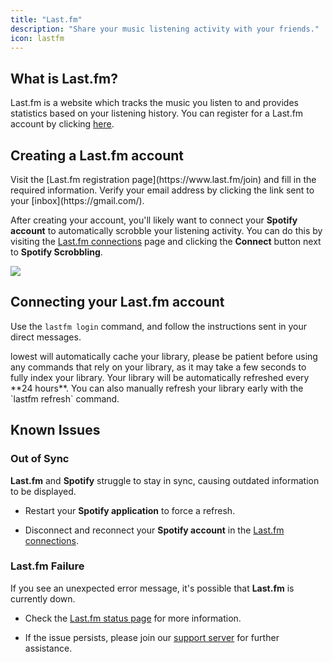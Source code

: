 ```yaml
---
title: "Last.fm"
description: "Share your music listening activity with your friends."
icon: lastfm
---
```


## What is Last.fm?

Last.fm is a website which tracks the music you listen to and provides statistics based on your listening history. You can register for a Last.fm account by clicking [here](https://www.last.fm/join).

## Creating a Last.fm account

<Steps>
  <Step title="Registration">
    Visit the [Last.fm registration page](https://www.last.fm/join) and fill in
    the required information.
  </Step>

  <Step title="Verification">
    Verify your email address by clicking the link sent to your
    [inbox](https://gmail.com/).
  </Step>
</Steps>

After creating your account, you'll likely want to connect your **Spotify account**
to automatically scrobble your listening activity. You can do this by visiting the
[Last.fm connections](https://www.last.fm/settings/applications) page and clicking
the **Connect** button next to **Spotify Scrobbling**.

<Frame>
  <img src="/images/integrations/lastfm/spotify-scrobbling.png" />
</Frame>

## Connecting your Last.fm account

Use the `lastfm login` command, and follow the instructions sent in your direct messages.


<Warning>
  lowest will automatically cache your library, please be patient before using
  any commands that rely on your library, as it may take a few seconds to fully
  index your library.
</Warning>

<Info>
  Your library will be automatically refreshed every **24 hours**. You can also
  manually refresh your library early with the `lastfm refresh` command.
</Info>

## Known Issues

### Out of Sync

**Last.fm** and **Spotify** struggle to stay in sync, causing outdated information to be displayed.

* Restart your **Spotify application** to force a refresh.

* Disconnect and reconnect your **Spotify account** in the [Last.fm connections](https://www.last.fm/settings/applications).

### Last.fm Failure

If you see an unexpected error message, it's possible that **Last.fm** is currently down.

* Check the [Last.fm status page](https://status.last.fm/) for more information.

* If the issue persists, please join our [support server](/discord) for further assistance.